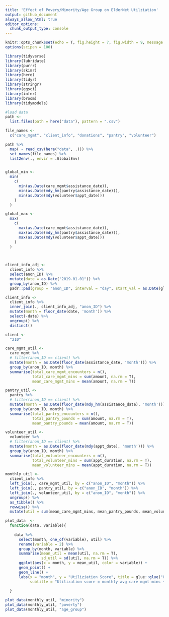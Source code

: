 ```yaml
---
title: 'Effect of Povery/Minority/Age Group on ElderNet Utilziation'
output: github_document
always_allow_html: true
editor_options: 
  chunk_output_type: console
---
```


```r
knitr::opts_chunk$set(echo = T, fig.height = 7, fig.width = 9, message = FALSE, warning = FALSE)
options(scipen = 100)

library(tidyverse)
library(lubridate)
library(purrr)
library(skimr)
library(here)
library(tidyr)
library(stringr)
library(ggsci)
library(infer)
library(broom)
library(tidymodels)

#load data
path <-
  list.files(path = here("data"), pattern = ".csv")

file_names <-
  c("care_mgmt", "client_info", "donations", "pantry", "volunteer")

path %>% 
  map( ~ read_csv(here("data", .))) %>% 
  set_names(file_names) %>%
  list2env(., envir = .GlobalEnv)


global_min <-
  min(
    c(
      min(as.Date(care_mgmt$assistance_date)),
      min(as.Date(mdy_hm(pantry$assistance_date))),
      min(as.Date(mdy(volunteer$appt_date)))
    )
  )

global_max <- 
  max(
    c(
      max(as.Date(care_mgmt$assistance_date)),
      max(as.Date(mdy_hm(pantry$assistance_date))),
      max(as.Date(mdy(volunteer$appt_date)))
    )
  )

  
```


```r

client_info_adj <- 
  client_info %>%
  select(anon_ID) %>%
  mutate(date = as.Date("2019-01-01")) %>%
  group_by(anon_ID) %>%
  padr::pad(group = "anon_ID", interval = "day", start_val = as.Date(global_min), end_val = as.Date(global_max))

client_info <- 
  client_info %>%
  inner_join(., client_info_adj, "anon_ID") %>%
  mutate(month = floor_date(date, 'month')) %>%
  select(-date) %>%
  ungroup() %>%
  distinct()

```

```r

client <- 
  "210"

care_mgmt_util <-
  care_mgmt %>%
  # filter(anon_ID == client) %>%
  mutate(month = as.Date(floor_date(assistance_date, 'month'))) %>%
  group_by(anon_ID, month) %>%
  summarise(total_care_mgmt_encounters = n(),
            total_care_mgmt_mins = sum(amount, na.rm = T),
            mean_care_mgmt_mins = mean(amount, na.rm = T))

pantry_util <- 
  pantry %>%
  # filter(anon_ID == client) %>%
  mutate(month = as.Date(floor_date(mdy_hm(assistance_date), 'month'))) %>%
  group_by(anon_ID, month) %>%
  summarise(total_pantry_encounters = n(),
            total_pantry_pounds = sum(amount, na.rm = T),
            mean_pantry_pounds = mean(amount, na.rm = T))

volunteer_util <- 
  volunteer %>%
  # filter(anon_ID == client) %>%
  mutate(month = as.Date(floor_date(mdy(appt_date), 'month'))) %>%
  group_by(anon_ID, month) %>%
  summarise(total_volunteer_encounters = n(),
            total_volunteer_mins = sum(appt_duration, na.rm = T),
            mean_volunteer_mins = mean(appt_duration, na.rm = T))

monthly_util <-
  client_info %>%
  left_join(., care_mgmt_util, by = c("anon_ID", "month")) %>%
  left_join(., pantry_util, by = c("anon_ID", "month")) %>% 
  left_join(., volunteer_util, by = c("anon_ID", "month")) %>% 
  ungroup() %>%
  as_tibble() %>% 
  rowwise() %>% 
  mutate(util = sum(mean_care_mgmt_mins, mean_pantry_pounds, mean_volunteer_mins, na.rm = T)) 

```   

```r

plot_data  <- 
  function(data, variable){
    
    data %>%
      select(month, one_of(variable), util) %>%
      rename(variable = 2) %>%
      group_by(month, variable) %>%
      summarise(mean_util = mean(util, na.rm = T),
                sd_util = sd(util, na.rm = T)) %>%
      ggplot(aes(x = month, y = mean_util, color = variable)) +
      geom_point() +
      geom_line() + 
      labs(x = "month", y = "Utiliziation Score", title = glue::glue("Utilziation Score by {variable}"),
           subtitle = "Utilization score = monthly avg care mgmt mins + monthly avg pantry lbs + monthly avg volunteer mins")
    
  }

plot_data(monthly_util, "minority")
plot_data(monthly_util, "poverty")
plot_data(monthly_util, "age_group")

```
